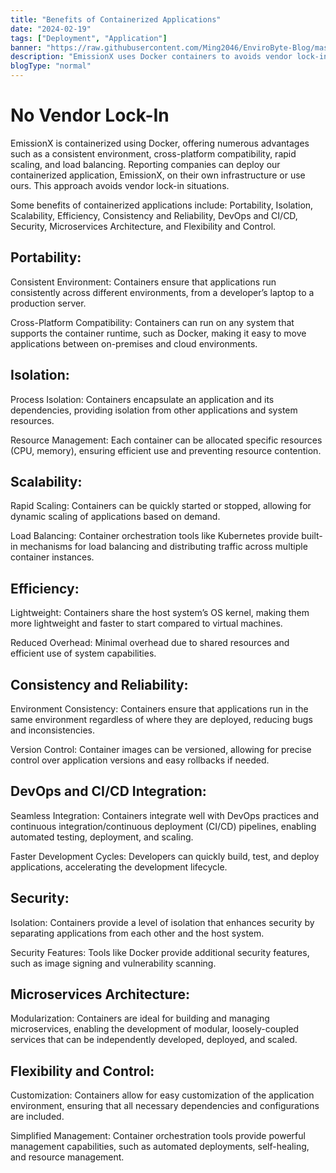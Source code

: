 ```yaml
---
title: "Benefits of Containerized Applications"
date: "2024-02-19"
tags: ["Deployment", "Application"]
banner: "https://raw.githubusercontent.com/Ming2046/EnviroByte-Blog/master/images/DockerKubernetes.svg"
description: "EmissionX uses Docker containers to avoids vendor lock-in situations"
blogType: "normal"
---
```


# No Vendor Lock-In

EmissionX is containerized using Docker, offering numerous advantages such as a consistent environment, cross-platform compatibility, rapid scaling, and load balancing. Reporting companies can deploy our containerized application, EmissionX, on their own infrastructure or use ours. This approach avoids vendor lock-in situations.

Some benefits of containerized applications include: Portability, Isolation, Scalability, Efficiency, Consistency and Reliability, DevOps and CI/CD, Security, Microservices Architecture, and Flexibility and Control.

## Portability:

Consistent Environment: Containers ensure that applications run consistently across different environments, from a developer’s laptop to a production server.

Cross-Platform Compatibility: Containers can run on any system that supports the container runtime, such as Docker, making it easy to move applications between on-premises and cloud environments.

## Isolation:

Process Isolation: Containers encapsulate an application and its dependencies, providing isolation from other applications and system resources.

Resource Management: Each container can be allocated specific resources (CPU, memory), ensuring efficient use and preventing resource contention.

## Scalability:

Rapid Scaling: Containers can be quickly started or stopped, allowing for dynamic scaling of applications based on demand.

Load Balancing: Container orchestration tools like Kubernetes provide built-in mechanisms for load balancing and distributing traffic across multiple container instances.

## Efficiency:

Lightweight: Containers share the host system’s OS kernel, making them more lightweight and faster to start compared to virtual machines.

Reduced Overhead: Minimal overhead due to shared resources and efficient use of system capabilities.

## Consistency and Reliability:

Environment Consistency: Containers ensure that applications run in the same environment regardless of where they are deployed, reducing bugs and inconsistencies.

Version Control: Container images can be versioned, allowing for precise control over application versions and easy rollbacks if needed.

## DevOps and CI/CD Integration:

Seamless Integration: Containers integrate well with DevOps practices and continuous integration/continuous deployment (CI/CD) pipelines, enabling automated testing, deployment, and scaling.

Faster Development Cycles: Developers can quickly build, test, and deploy applications, accelerating the development lifecycle.

## Security:

Isolation: Containers provide a level of isolation that enhances security by separating applications from each other and the host system.

Security Features: Tools like Docker provide additional security features, such as image signing and vulnerability scanning.

## Microservices Architecture:

Modularization: Containers are ideal for building and managing microservices, enabling the development of modular, loosely-coupled services that can be independently developed, deployed, and scaled.

## Flexibility and Control:

Customization: Containers allow for easy customization of the application environment, ensuring that all necessary dependencies and configurations are included.

Simplified Management: Container orchestration tools provide powerful management capabilities, such as automated deployments, self-healing, and resource management.
